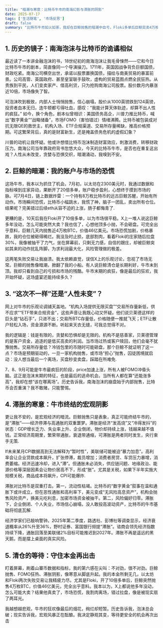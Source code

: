 ```yaml
---
title: "暗潮与寒意：比特币牛市的南海幻影与滞胀的阴影"
date: 2025-07-17
tags: ['生活随笔', '市场反思']
draft: false
summary: "比特币牛市如火如荼，我却在巨鲸抛售的暗潮中血亏，Floki多单后巨鲸突卖4万枚BTC，出乎意料割肉离场。回望南海泡沫，川普推币动机似曾相识，财富效应掩盖债务危机。人性贪婪未变，机构抛售与滞胀风险如寒意逼近。我努力克制，清仓等待更安全的机会，守住本金再出击。"
---
```


## 1. 历史的镜子：南海泡沫与比特币的诡谲相似

最近读了一本讲金融泡沫的书，18世纪初的南海泡沫让我毛骨悚然——它和今日比特币牛市的剧本，简直像同一个导演操刀。1711年，英国因战争背负巨额国债，财政吃紧。南海公司横空出世，承诺以股票置换国债，描绘与南美贸易的暴富前景。公司高管、英国政府、甚至皇室联手鼓吹，虚构的贸易蓝图点燃全民狂热。从贵族到平民，人们变卖家产、借高利贷，只为抢购南海公司股票。股价数月内暴涨近10倍，市场像失了智。

可泡沫吹到极致，内部人士悄悄抛售，信心崩塌，股价从1000英镑跌到124英镑，投资者血本无归，连牛顿都亏得吐血，感叹：“我能计算天体轨迹，却算不出人性的疯狂。” 如今，换个角色，剧本似曾相识：美国债务高企，川普力推比特币，喊出“数字黄金”“战略储备”，市场FOMO（害怕错过）情绪沸腾。比特币被包装成对抗无限QE的救世主，机构入场、ETF合规渠道、交易所存量稀缺，推高价格预期。可这繁荣背后，真的是财富新生，还是掩盖债务危机的虚假幻象？

川普的动机让我怀疑。他或许想借比特币泡沫制造财富效应，刺激消费，转移财政压力。南海公司当年靠政府背书忽悠大众，今天的比特币牛市，是否也在重复这出戏？人性从未改变，贪婪与恐惧交织，暗潮涌动，我嗅到不安。

## 2. 巨鲸的暗潮：我的账户与市场的恐慌

这场牛市，我本以为抓住了机会。7月初，以太坊在2300美元时，我通过数据和指标嗅到庄家异动，果断开了20倍多单，账户稳步盈利，心想终于摸到市场的脉。可7月4日，链上数据炸雷：一个持有8万枚比特币的远古巨鲸苏醒，开始有所动作。市场瞬间恐慌，比特币小幅跳水，我慌了神，脑子一团乱，卖出所有仓位。结果呢？完美错过后续eth从容不迫的上涨，肠子都悔青了.

更糟的是，10天后我在Floki开了10倍多单，以为市场很平稳。X上一堆人说这巨鲸多年没动，怎么可能突然大卖？我也信了，心想他顶多小抛，不会砸盘。可完全出乎意料，巨鲸几天内抛售近4万枚BTC，价值46亿美元。市场恐慌加剧，价格暴跌，我的仓位被砸得稀烂。我没及时止损，底部割肉，看着Floki的庄家随后拉盘30%，我像被抽干了力气，坐在屏幕前，只剩无力感，自信的跟庄，却被巨鲸突如其来的动作扰乱阵脚，为求利润最大化，风险管理做的极差。

这两笔失败交易让我崩溃。我太依赖直觉，误信X上的乐观讨论，忽视了市场无常。巨鲸的抛售像暗潮，掀翻了我的小船。有人说巨鲸清仓是长期利好，牛市未到顶。我却只看到自己的亏损和市场的残酷。牛市末期的疯狂，像是最后的狂欢，我开始怀疑，这场盛宴还能持续多久？

## 3. “这次不一样”还是“人性未变”？

网上对牛市的乐观论调铺天盖地。“机构入场提供无限买盘”“交易所存量新低，供不应求”“ETF带来合规资金”，这些声音让我既心动又怀疑。他们说贝莱德这样的巨头是“钻石手”，只进不出；交易所BTC存量低，价格随便一推就飞天；ETF让散户轻松入场，资金源源不断。听起来天衣无缝，可我总觉得不对。

我的逻辑是：钱是有限的，贪婪和恐惧却是无限的。机构不是慈善家，贝莱德管理的是客户资金，追逐的是低买高卖的利润。当市场过热或客户赎回，他们会毫不犹豫抛售。交易所存量低？冷钱包里的币随时可能砸盘，那个巨鲸不就证明了这一点？市场是预期驱动的，一旦一家机构抛售，或市场“担心”抛售，囚徒困境就启动：没人想当最后一个离场，买盘秒变卖盘，踩踏在所难免.

7、8、9月可能是牛市最疯狂的阶段，price加速上涨，所有人被FOMO冲昏头脑。这正是泡沫末期的特征，也是最后的逃命机会。当所有人都在算“还能涨多高”，我却在想“该在哪离场”。历史告诉我，南海泡沫的崩盘始于内部抛售，比特币会否重演？我不敢赌，只能警惕。

## 4. 滞胀的寒意：牛市终结的宏观阴影

更让我不安的，是宏观经济的暗流。巨鲸抛售只是表象，真正可能终结牛市的，是“滞胀”——经济停滞与高通胀的双重噩梦。滞胀是经济“发高烧”又“冷得发抖”的状态：GDP增长乏力、失业率上升、企业倒闭，物价却持续上涨，钱越来越不值钱。正常经济周期里，繁荣带通胀，衰退带通缩，可滞胀是两者同时发生，央行束手无策.

If未来某月CPI数据高到无法解释为“暂时性”，美联储可能被迫“暴力加息”。高利率会让企业贷款成本飙升，扩张停滞，裁员增加；消费者房贷、车贷压力暴增，消费萎缩。经济迅速冷却，进入“滞”。但通胀未必消失，供应链问题、地缘政治、能源价格等深层因素会让物价居高不下，形成“胀”。尤其是关税，如果下半年实施大规模关税，商品成本将飙升，CPI可能爆炸.

滞胀对比特币是双重打击。第一，流动性枯竭。比特币的“数字黄金”叙事在温和通胀下或许成立，但在恶性通胀和高利率下，美元变成“无风险高息资产”，机构会抛售风险资产，换美元吃利息，加密市场资金被抽干。第二，风险偏好归零。滞胀下，企业倒闭、个人失业，市场信心崩塌，没人敢投高波动资产，比特币的牛市基础将彻底瓦解.

经济学家们已敲响警钟。2025年第二季度，路透社、彭博社等调查显示，经济衰退概率从26%升至36%，野村证券、富国银行频提“滞胀”。谘商会领先经济指数持续下降，通胀回落至美联储2%目标可能推迟到2027年。滞胀不再是遥远的黑天鹅，而是摆上桌面的真实风险。

## 5. 清仓的等待：守住本金再出击

盯着屏幕，刷着山寨币数据和指标，我的第六感在尖叫：不对劲，很不对劲。巨鲸抛售、FOMO狂热、滞胀阴影，像寒意从脚底升起。我的本金所剩无几，以太坊和Floki两次失败交易让我精疲力尽。尤其是Floki，开了10倍多单后，巨鲸突然抛售4万枚BTC，价值46亿美元，完全出乎意料。我本以为，X上都说他多年没动，怎么可能大卖？结果他真卖了，市场恐慌，我割肉离场，错过拉盘，像是被现实扇了两耳光。

我越想越悲观，牛市的狂欢像最后的烟花，绚烂却短暂。历史告诉我，泡沫总会破；现实告诉我，宏观风暴正在酝酿。我决定静观其变，等待更安全的机会再次出击
